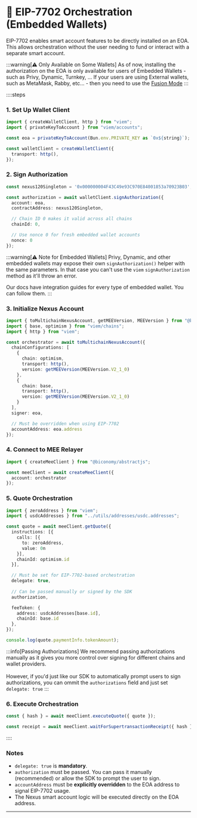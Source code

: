 
# 🔶 EIP-7702 Orchestration (Embedded Wallets)

EIP-7702 enables smart account features to be directly installed on an EOA. This allows orchestration without the user needing to fund or interact with a separate smart account.

:::warning[⚠️ Only Available on Some Wallets]
As of now, installing the authorization on the EOA is only available for users of Embedded 
Wallets - such as Privy, Dynamic, Turnkey, ... If your users are using External wallets, 
such as MetaMask, Rabby, etc... - then you need to use the [Fusion Mode](/new/getting-started/enable-mee-eoa-fusion)
:::

::::steps
### 1. Set Up Wallet Client
```ts
import { createWalletClient, http } from "viem";
import { privateKeyToAccount } from "viem/accounts";

const eoa = privateKeyToAccount(Bun.env.PRIVATE_KEY as `0x${string}`);

const walletClient = createWalletClient({
  transport: http(),
});
```

### 2. Sign Authorization
```ts
const nexus120Singleton = '0x000000004F43C49e93C970E84001853a70923B03';

const authorization = await walletClient.signAuthorization({
  account: eoa,
  contractAddress: nexus120Singleton,

  // Chain ID 0 makes it valid across all chains
  chainId: 0, 

  // Use nonce 0 for fresh embedded wallet accounts
  nonce: 0    
});
```

:::warning[⚠️ Note for Embedded Wallets]
Privy, Dynamic, and other embedded wallets may expose their own `signAuthorization()` helper with the same parameters. 
In that case you can't use the `viem` `signAuthorization` method as it'll throw an error.

Our docs have integration guides for every type of embedded wallet. You can follow them.
:::

### 3. Initialize Nexus Account
```ts
import { toMultichainNexusAccount, getMEEVersion, MEEVersion } from "@biconomy/abstractjs";
import { base, optimism } from "viem/chains";
import { http } from "viem";

const orchestrator = await toMultichainNexusAccount({
  chainConfigurations: [
    {
      chain: optimism,
      transport: http(),
      version: getMEEVersion(MEEVersion.V2_1_0)
    },
    {
      chain: base,
      transport: http(),
      version: getMEEVersion(MEEVersion.V2_1_0)
    }
  ],
  signer: eoa,

  // Must be overridden when using EIP-7702
  accountAddress: eoa.address 
});
```

### 4. Connect to MEE Relayer
```ts
import { createMeeClient } from "@biconomy/abstractjs";

const meeClient = await createMeeClient({
  account: orchestrator
});
```

### 5. Quote Orchestration
```ts
import { zeroAddress } from "viem";
import { usdcAddresses } from "../utils/addresses/usdc.addresses";

const quote = await meeClient.getQuote({
  instructions: [{
    calls: [{
      to: zeroAddress,
      value: 0n
    }],
    chainId: optimism.id
  }],

  // Must be set for EIP-7702-based orchestration
  delegate: true,          
  
  // Can be passed manually or signed by the SDK
  authorization,          

  feeToken: {
    address: usdcAddresses[base.id],
    chainId: base.id
  },
});

console.log(quote.paymentInfo.tokenAmount);
```
:::info[Passing Authorizations]
We recommend passing authorizations manually as it gives you more control over signing for different chains
and wallet providers. <br/> <br/> However, if you'd just like our SDK to automatically prompt users to sign authorizations,
you can ommit the `authorizations` field and just set `delegate: true`
:::

### 6. Execute Orchestration
```ts
const { hash } = await meeClient.executeQuote({ quote });

const receipt = await meeClient.waitForSupertransactionReceipt({ hash });
```
::::

### Notes
- `delegate: true` is **mandatory**.
- `authorization` must be passed. You can pass it manually (recommended) or allow the SDK to prompt the user to sign.
- `accountAddress` must be **explicitly overridden** to the EOA address to signal EIP-7702 usage.
- The Nexus smart account logic will be executed directly on the EOA address.

---
